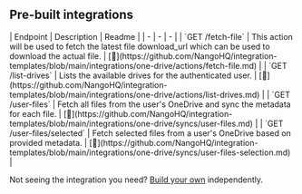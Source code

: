 
## Pre-built integrations

<AccordionGroup>


<Accordion title="Others">
| Endpoint | Description | Readme |
| - | - | - |
| `GET /fetch-file` | This action will be used to fetch the latest file download_url which can be used to download the actual file. | [🔗](https://github.com/NangoHQ/integration-templates/blob/main/integrations/one-drive/actions/fetch-file.md) |
| `GET /list-drives` | Lists the available drives for the authenticated user. | [🔗](https://github.com/NangoHQ/integration-templates/blob/main/integrations/one-drive/actions/list-drives.md) |
| `GET /user-files` | Fetch all files from the user's OneDrive and sync the metadata for each file. | [🔗](https://github.com/NangoHQ/integration-templates/blob/main/integrations/one-drive/syncs/user-files.md) |
| `GET /user-files/selected` | Fetch selected files from a user's OneDrive based on provided metadata. | [🔗](https://github.com/NangoHQ/integration-templates/blob/main/integrations/one-drive/syncs/user-files-selection.md) |
</Accordion>

</AccordionGroup>

<Tip>Not seeing the integration you need? [Build your own](https://docs.nango.dev/guides/custom-integrations/overview) independently.</Tip>
